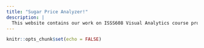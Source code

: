 ```yaml
---
title: "Sugar Price Analyzer!"
description: |
  This website contains our work on ISSS608 Visual Analytics course project.Hope you enjoy our website!
---
```


```r
knitr::opts_chunk$set(echo = FALSE)
```

